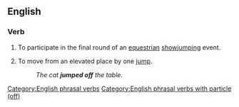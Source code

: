 {{also|jumpoff}}

==English==

===Verb===
{{en-verb|*}}

# {{lb|en|sports|horses}} To participate in the final round of an [[equestrian]] [[showjumping]] event.
# To move from an elevated place by one [[jump]].
#: ''The cat '''jumped off''' the table.''

[[Category:English phrasal verbs]]
[[Category:English phrasal verbs with particle (off)]]